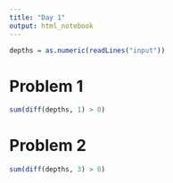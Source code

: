 ```yaml
---
title: "Day 1"
output: html_notebook
---
```


```r
depths = as.numeric(readLines("input"))
```

# Problem 1

```r
sum(diff(depths, 1) > 0)
```

# Problem 2
```r
sum(diff(depths, 3) > 0)
```
